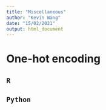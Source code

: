 ```yaml
---
title: "Miscellaneous"
author: "Kevin Wang"
date: "15/02/2021"
output: html_document
---
```



# One-hot encoding
::: {.left}
## `R`

:::

::: {.right}
## `Python`

:::
